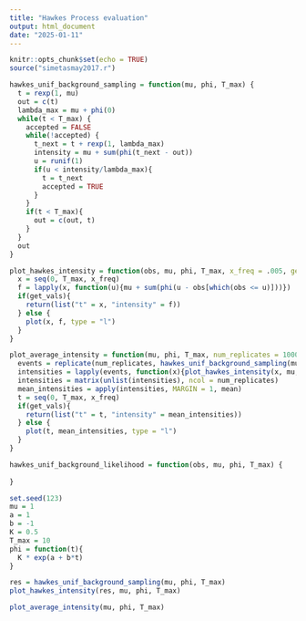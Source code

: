```yaml
---
title: "Hawkes Process evaluation"
output: html_document
date: "2025-01-11"
---
```


```r
knitr::opts_chunk$set(echo = TRUE)
source("simetasmay2017.r")
```

```r
hawkes_unif_background_sampling = function(mu, phi, T_max) {
  t = rexp(1, mu)
  out = c(t)
  lambda_max = mu + phi(0)
  while(t < T_max) {
    accepted = FALSE
    while(!accepted) {
      t_next = t + rexp(1, lambda_max)
      intensity = mu + sum(phi(t_next - out))
      u = runif(1)
      if(u < intensity/lambda_max){
        t = t_next
        accepted = TRUE
      }
    }
    if(t < T_max){
      out = c(out, t)
    }
  }
  out
}

plot_hawkes_intensity = function(obs, mu, phi, T_max, x_freq = .005, get_vals = FALSE){
  x = seq(0, T_max, x_freq)
  f = lapply(x, function(u){mu + sum(phi(u - obs[which(obs <= u)]))})
  if(get_vals){
    return(list("t" = x, "intensity" = f)) 
  } else {
    plot(x, f, type = "l")
  }
}

plot_average_intensity = function(mu, phi, T_max, num_replicates = 1000, x_freq = .005, get_vals = FALSE){
  events = replicate(num_replicates, hawkes_unif_background_sampling(mu, phi, T_max))
  intensities = lapply(events, function(x){plot_hawkes_intensity(x, mu, phi, T_max, x_freq, get_vals = TRUE)[["intensity"]]})
  intensities = matrix(unlist(intensities), ncol = num_replicates)
  mean_intensities = apply(intensities, MARGIN = 1, mean)
  t = seq(0, T_max, x_freq)
  if(get_vals){
    return(list("t" = t, "intensity" = mean_intensities))
  } else {
    plot(t, mean_intensities, type = "l")
  }
}

hawkes_unif_background_likelihood = function(obs, mu, phi, T_max) {
  
}
```

```r
set.seed(123)
mu = 1
a = 1
b = -1
K = 0.5
T_max = 10
phi = function(t){
  K * exp(a + b*t)
}

res = hawkes_unif_background_sampling(mu, phi, T_max)
plot_hawkes_intensity(res, mu, phi, T_max)
```

```r
plot_average_intensity(mu, phi, T_max)
```

